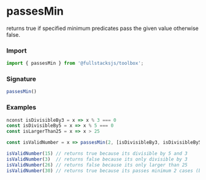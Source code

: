 # passesMin

returns true if specified minimum predicates pass the given value otherwise false.

### Import
```typescript copy
import { passesMin } from '@fullstacksjs/toolbox';
```

### Signature
```typescript copy
passesMin()
```

### Examples
```typescript copy
nconst isDivisibleBy3 = x => x % 3 === 0
const isDivisibleBy5 = x => x % 5 === 0
const isLargerThan25 = x => x > 25

const isValidNumber = x => passesMin(2, [isDivisibleBy3, isDivisibleBy5, isSmallerThan25], x);

isValidNumber(15) // returns true because its divisible by 5 and 3
isValidNumber(3)  // returns false because its only divisible by 3
isValidNumber(26) // returns false because its only larger than 25
isValidNumber(30) // returns true because its passes minimum 2 cases (being divisible by 5 and 3 and larger than 25)
```
